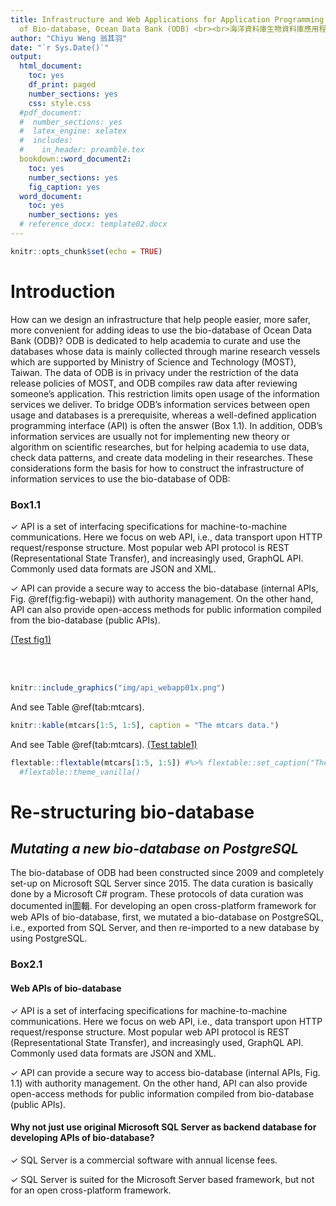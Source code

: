 ```yaml
---
title: Infrastructure and Web Applications for Application Programming Interface (API)
  of Bio-database, Ocean Data Bank (ODB) <br><br>海洋資料庫生物資料庫應用程式介面之基礎建構與網際網路應用
author: "Chiyu Weng 翁其羽"
date: "`r Sys.Date()`"
output:
  html_document:
    toc: yes
    df_print: paged
    number_sections: yes
    css: style.css
  #pdf_document:
  #  number_sections: yes
  #  latex_engine: xelatex
  #  includes:
  #    in_header: preamble.tex
  bookdown::word_document2:
    toc: yes
    number_sections: yes
    fig_caption: yes
  word_document:
    toc: yes
    number_sections: yes
  # reference_docx: template02.docx
---
```


```r
knitr::opts_chunk$set(echo = TRUE)

```

# Introduction

How can we design an infrastructure that help people easier, more safer, more convenient for adding ideas to use the bio-database of Ocean Data Bank (ODB)? ODB is dedicated to help academia to curate and use the databases whose data is mainly collected through marine research vessels which are supported by Ministry of Science and Technology (MOST), Taiwan. The data of ODB is in privacy under the restriction of the data release policies of MOST, and ODB compiles raw data after reviewing someone’s application. This restriction limits open usage of the information services we deliver. To bridge ODB’s information services between open usage and databases is a prerequisite, whereas a well-defined application programming interface (API) is often the answer (Box 1.1). In addition, ODB’s information services are usually not for implementing new theory or algorithm on scientific researches, but for helping academia to use data, check data patterns, and create data modeling in their researches. These considerations form the basis for how to construct the infrastructure of information services to use the bio-database of ODB:

::: {.infobox .note data-latex="note"}

### Box1.1 {-}

  &check; API is a set of interfacing specifications for machine-to-machine communications. Here we focus on web API, i.e., data transport upon HTTP request/response structure. Most popular web API protocol is REST (Representational State Transfer), and increasingly used, GraphQL API. Commonly used data formats are JSON and XML.

  &check; API can provide a secure way to access the bio-database (internal APIs, Fig. \@ref(fig:fig-webapi)) with authority management. On the other hand, API can also provide open-access methods for public information compiled from the bio-database (public APIs).

  [(Test fig1)](#fig:fig-webapi)

:::

<br><br>

```r
knitr::include_graphics("img/api_webapp01x.png")
```

And see Table \@ref(tab:mtcars).

```r
knitr::kable(mtcars[1:5, 1:5], caption = "The mtcars data.")
```

And see Table \@ref(tab:mtcars).
  [(Test table1)](#tab:mtcars)


```r
flextable::flextable(mtcars[1:5, 1:5]) #%>% flextable::set_caption("The mtcars data.") #%>%
  #flextable::theme_vanilla()
```


# **Re-structuring bio-database**

## *Mutating a new bio-database on PostgreSQL* 

The bio-database of ODB had been constructed since 2009 and completely set-up on Microsoft SQL Server since 2015. The data curation is basically done by a Microsoft C# program. These protocols of data curation was documented in圖輯. For developing an open cross-platform framework for web APIs of bio-database, first, we mutated a bio-database on PostgreSQL, i.e., exported from SQL Server, and then re-imported to a new database by using PostgreSQL.

::: {.infobox .note data-latex="note"}

### Box2.1 {-}

#### Web APIs of bio-database {-}

  &check; API is a set of interfacing specifications for machine-to-machine communications. Here we focus on web API, i.e., data transport upon HTTP request/response structure. Most popular web API protocol is REST (Representational State Transfer), and increasingly used, GraphQL API. Commonly used data formats are JSON and XML.

  &check; API can provide a secure way to access bio-database (internal APIs, Fig. 1.1) with authority management. On the other hand, API can also provide open-access methods for public information compiled from bio-database (public APIs).

#### Why not just use original Microsoft SQL Server as backend database for developing APIs of bio-database? {-}

  &check; SQL Server is a commercial software with annual license fees.

  &check; SQL Server is suited for the Microsoft Server based framework, but not for an open cross-platform framework.  

:::


